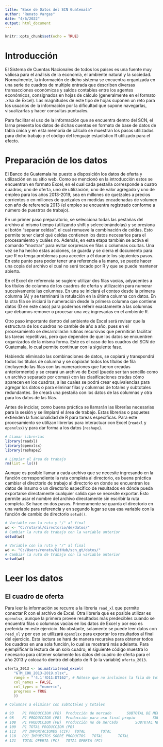 ```yaml
---
title: "Base de Datos del SCN Guatemala"
author: "Renato Vargas"
date: "4/6/2022"
output: html_document
---
```


```r
knitr::opts_chunk$set(echo = TRUE)
```

# Introducción

El Sistema de Cuentas Nacionales de todos los países es una fuente muy valiosa para el análisis de la economía, el ambiente natural y la sociedad. Normalmente, la información de dicho sistema se encuentra organizada en una serie de cuadros de multiple entrada que describen diversas transacciones económicas y saldos contables entre los agentes económicos, consignados en hojas de cálculo (generalmente en el formato .xlsx de Excel). Las magnitudes de este tipo de hojas suponen un reto para los usuarios de la información por la dificultad que supone navegarlas, visualizarlas y hacer consultas puntuales.

Para facilitar el uso de la información que se encuentra dentro del SCN, el Iarna presenta los datos de dichas cuentas en formato de base de datos de tabla única y en esta memoria de cálculo se muestran los pasos utilizados para dicho trabajo y el código del lenguaje estadístico R utilizado para el efecto.

# Preparación de los datos

El Banco de Guatemala ha puesto a disposición los datos de oferta y utilización en su sitio web. Como se mencionó en la introducción estos se encuentran en formato Excel, en el cual cada pestaña corresponde a cuatro cuadros; uno de oferta, uno de utilización, uno de valor agregado y uno de empleo para los años 2013-2019, sea en millones de quetzales a precios corrientes o en millones de quetzales en medidas encadenadas de volumen con año de referencia 2013 (el empleo se encuentra registrado conforme a número de puestros de trabajo).

En un primer paso preparatorio, se selecciona todas las pestañas del archivo al mismo tiempo (utilizando shift y seleccionándolas) y se presiona el botón "separar celdas", el cual remueve la combinación de celdas. Esto permite tener clarol qué celdas contienen los datos necesarios para el procesamiento y cuáles no. Además, en esta etapa también se activa el comando "mostrar" para evitar sorpresas en filas o columnas ocultas. Una vez se ha hecho estas acciones, se guarda y se cierra el documento para que R no tenga problemas para acceder a él durante los siguientes pasos. En este punto para poder tener una referencia a la mano, se puede hacer una copia del archivo el cual no será tocado por R y que se puede mantener abierto.

En el Excel de referencia se sugiere utilizar dos filas vacías, adyacentes a los títulos de columna de los cuadros de oferta y utilización para numerar sucesivamente las columnas. En una se iniciará el conteo desde la primera columna (A) y se terminará la rotulación en la última columna con datos. En la otra fila se iniciará la numeración desde la primera columna que contiene datos (D en este caso) para podernos referir exactamente a las columnas que debamos remover o procesar una vez ingresadas en el ambiente R.

Otro paso importante dentro del ambiente de Excel será revisar que la estructura de los cuadros no cambie de año a año, pues en el procesamiento se desarrollarán rutinas recursivas que permitirán facilitar las tareas repetitivas, pero que dependen de que los datos se encuentren organizados de la misma forma. Este es el caso de los cuadros del SCN de Guatemala, lo cual permite continuar con la siguiente fase.

Habiendo eliminado las combinaciones de datos, se copiará y transpondrá todos los títulos de columna y se copiarán todos los títulos de fila (incluyendo las filas con las numeraciones que fueron creadas anteriormente) y se creará un archivo de Excel (puede ser tan sencillo como un archivo separado por comas) con las clasificaciones crudas cómo aparecen en los cuadros, a las cuales se podrá crear equivalencias para agregar los datos o para eliminar filas y columnas de totales y subtotales redundantes. Se creará una pestaña con los datos de las columnas y otra para los datos de las filas.

Antes de inciciar, como buena práctica se llamarán las librerías necesarias para la sesión y se limpiará el área de trabajo. Estas librerías o paquetes extienden la funcionalidad de R para tareas específicas. Para este procesamiento se utilizan librerías para interactuar con Excel (`readxl` y `openxlsx`) y para dar forma a los datos (`reshape`).

```r
# Llamar librerías
library(readxl)
library(openxlsx)
library(reshape2)

# Limpiar el área de trabajo
rm(list = ls())

```

Aunque es posible llamar a cada archivo que se necesite ingresando en la función correspondiente la ruta completa al directorio, es buena práctica cambiar el directorio de trabajo al directorio en donde se encuentran los datos de insumo o un directorio específico de resultados en dónde pueda exportarse directamente cualquier salida que se necesite exportar. Esto permite usar el nombre del archivo directamente sin escribir la ruta completa. Se hace en dos pasos. Primeramente se guarda el directorio en una variable para referencia y en segundo lugar se usa esa variable con la función de cambio de directorio `setwd()`.

```r
# Variable con la ruta y "/" al final
wd <- "C:/ruta/al/directorio/de/datos/"
# Cambiar la ruta de trabajo con la variable anterior
setwd(wd)
```

```r
# Variable con la ruta y "/" al final
wd <- "C:/Users/renato/GitHub/scn_gt/datos/"
# Cambiar la ruta de trabajo con la variable anterior
setwd(wd)
```

# Leer los datos

## El cuadro de oferta

Para leer la información se recurre a la librería `read_xl` que permite conectar R con el archivo de Excel. Otra librería que es posible utilizar es `openxlsx`, aunque la primera provee resultados más predecibles cuando se encuentra filas o columnas vacías en los datos de Excel y por eso es preferida en este ejercicio. No obstante, solamente se puede leer datos con `read_xl` y por eso se utilizará `openxlsx` para exportar los resultados al final del ejercicio. Esta lectura se hará de manera recursiva para obtener todos los cuadros en una sola función, lo cual se mostrará más adelante. Para ejemplificar la lectura de un solo cuadro, el siguiente código muestra lo necesario para obtener solamente los datos del cuadro de oferta para el año 2013 y colocarlo dentro del objeto de R (o la variable) `oferta_2013`.

```r
oferta_2013 <- as.matrix(read_excel(
    "GTM_COU_2013-2019.xlsx", 
    range = "'4.1'!D11:DT162", # Nótese que no incluimos la fila de totales
    col_names = FALSE,
    col_types = "numeric",
    progress = TRUE
    ))
```


```r

# Columnas a eliminar con subtotales y totales

# 93	P1 PRODUCCION (PB)	Producción de mercado		SUBTOTAL DE MERCADO
# 98	P1 PRODUCCION (PB)	Producción para uso final propio		SUBTOTAL USO FINAL PROPIO
# 108	P1 PRODUCCION (PB)	Producción no de mercado		SUBTOTAL NO DE MERCADO
# 109	P1 TOTAL PRODUCCION (PB)	
# 112	P7 IMPORTACIONES (CIF)	TOTAL		TOTAL
# 118	D21 IMPUESTOS SOBRE PRODUCTOS	TOTAL		TOTAL
# 121	TOTAL OFERTA (PC)	TOTAL OFERTA (PC)		


```







